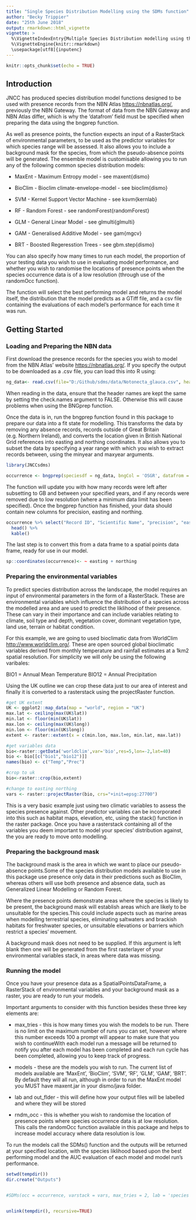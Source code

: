 ```yaml
---
title: "Single Species Distribution Modelling using the SDMs function"
author: "Becky Trippier"
date: "25th June 2018"
output: rmarkdown::html_vignette
vignette: >
  %\VignetteIndexEntry{Multiple Species Distribution modelling using the SDMFunction in the JNCCSDMs package}
  %\VignetteEngine{knitr::rmarkdown}
  \usepackage[utf8]{inputenc}
---
```


```r
knitr::opts_chunk$set(echo = TRUE)
```

## Introduction

JNCC has produced species distribution model functions designed to be used with presence records from the NBN Atlas <https://nbnatlas.org/>, previously the NBN Gateway. The format of data from the NBN Gateway and NBN Atlas differ, which is why the 'datafrom' field must be specified when preparing the data using the bngprep function.

As well as presence points, the function expects an input of a RasterStack of environmental parameters, to be used as the predictor variables for which species range will be assessed. It also allows you to include a background mask for the species, from which the pseudo-absence points will be generated. The ensemble model is customisable allowing you to run any of the following common species distribution models: 

* MaxEnt - Maximum Entropy model - see maxent{dismo}

* BioClim - Bioclim climate-envelope-model - see bioclim{dismo}

* SVM - Kernel Support Vector Machine - see ksvm{kernlab}

* RF - Random Forest - see randomForest{randomForest}

* GLM - General Linear Model - see glmulti{glmulti}

* GAM - Generalised Additive Model - see gam{mgcv}

* BRT - Boosted Regeresstion Trees - see gbm.step{dismo}

You can also specify how many times to run each model, the proportion of your testing data you wish to use in evaluating model performance, and whether you wish to  randomise the locations of presence points when the species occurrence data is of a low resolution (through use of the randomOcc function).


The function will select the best performing model and returns the model itself, the distribution that the model predicts as a GTiff file, and a csv file containing the evaluations of each model's performance for each time it was run.


## Getting Started

### Loading and Preparing the NBN data

First download the presence records for the species you wish to model from the NBN Atlas' website <https://nbnatlas.org/>. If you specify the output to be downloaded as a .csv file, you can load this into R using:


```r
ng_data<- read.csv(file="D:/Github/sdms/data/Notonecta_glauca.csv", header=TRUE, sep=",", check.names = FALSE, strip.white = TRUE)
```
When reading in the data, ensure that the header names are kept the same by setting the check.names argument to FALSE. Otherwise this will cause problems when using the BNGprep function.

Once the data is in, run the bngprep function found in this package to prepare our data into a fit state for modelling. This transforms the data by removing any absence records, records outside of Great Britain (e.g. Northern Ireland), and converts the location given in British National Grid references into easting and northing coordinates. It also allows you to subset the data by specifying a year range with which you wish to extract records between, using the minyear and maxyear arguments.

```r
library(JNCCsdms)

occurrence <- bngprep(speciesdf = ng_data, bngCol = 'OSGR', datafrom ='NBNatlas', mindata = 5000, minyear = 2007, covarRes = 300)
```

The function will update you with how many records were left after subsetting to GB and between your specified years, and if any records were removed due to low resolution (where a minimum data limit has been specified). Once the bngprep function has finished, your data should contain new columns for precision, easting and northing.

```r
occurrence %>% select("Record ID", "Scientific Name", "precision", "easting", "northing") %>% 
  head() %>% 
  kable()

```

The last step is to convert this from a data frame to a spatial points data frame, ready for use in our model.

```r
sp::coordinates(occurrence)<- ~ easting + northing

```



### Preparing the environmental variables

To predict species distribution across the landscape, the model requires an input of environmental parameters in the form of a RasterStack. These are environmental variables which influence the distribution of a species across the modelled area and are used to predict the liklihood of their presence. These can vary in their importance and can include variables relating to climate, soil type and depth, vegetation cover, dominant vegetation type, land use, terrain or habitat condition.

For this example, we are going to used bioclimatic data from WorldClim <http://www.worldclim.org/>. These are open sourced global bioclimatic variables derived from monthly temperature and rainfall estimates at a 1km2 spatial resolution. For simplicity we will only be using the following varibales:

BIO1 = Annual Mean Temperature
BIO12 = Annual Precipitation

Using the UK outline we can crop these data just to our area of interest and finally it is converted to a rasterstack using the projectRaster function.

```r

#get UK extent
UK <- ggplot2::map_data(map = "world", region = "UK")
max.lat <- ceiling(max(UK$lat))
min.lat <- floor(min(UK$lat))
max.lon <- ceiling(max(UK$long))
min.lon <- floor(min(UK$long))
extent <- raster::extent(x = c(min.lon, max.lon, min.lat, max.lat))

#get variables data
bio<-raster::getData('worldclim',var='bio',res=5,lon=-2,lat=40)
bio <- bio[[c("bio1","bio12")]]
names(bio) <- c("Temp","Prec")

#crop to uk
bio<-raster::crop(bio,extent)

#change to easting northing
vars <- raster::projectRaster(bio, crs="+init=epsg:27700")


```

This is a very basic example just using two climatic variables to assess the species presence against. Other predictor variables can be incorporated into this such as habitat maps, elevation, etc, using the stack() function in the raster package. Once you have a rasterstack containing all of the variables you deem important to model your species' distribution against, the you are ready to move onto modelling.


### Preparing the background mask

The background mask is the area in which we want to place our pseudo-absence points.Some of the species distribution models available to use in this package use presence only data in their predictions such as BioClim, whereas others will use both presence and absence data, such as Generalized Linear Modelling or Random Forest. 

Where the presence points demonstrate areas where the species is likely to be present, the background mask will establish areas which are likely to be unsuitable for the species.This could include aspects such as marine areas when modelling terrestrial species, eliminating saltwaters and brackish habitats for freshwater species, or unsuitable elevations or barriers which restrict a species' movement.

A background mask does not need to be supplied. If this argument is left blank then one will be generated from the first rasterlayer of your environmental variables stack, in areas where data was missing. 

### Running the model

Once you have your presence data as a SpatialPointsDataFrame, a RasterStack of environmental variables and your background mask as a raster, you are ready to run your models.

Important arguments to consider with this function besides these three key elements are:

* max_tries - this is how many times you wish the models to be run. There is no limit on the maximum number of runs you can set, however where this number exceeds 100 a prompt will appear to make sure that you wish to continueWith each model run a message will be returned to notify you after each model has been completed and each run cycle has been completed, allowing you to keep track of progress. 

* models - these are the models you wish to run. The current list of models available are 'MaxEnt', 'BioClim', 'SVM', 'RF', 'GLM', 'GAM', 'BRT'. By default they will all run, although in order to run the MaxEnt model you MUST have maxent.jar in your dismo/java folder.

* lab and out_flder - this will define how your output files will be labelled and where they will be stored

* rndm_occ - this is whether you wish to randomise the location of presence points where species occurrence data is at low resolution. This calls the randomOcc function available in this package and helps to increase model accuracy where data resolution is low.

To run the models call the SDMs() function and the outputs will be returned at your specified location, with the species liklihood based upon the best performing model and the AUC evaluation of each model and model run's performance.

```r
setwd(tempdir())
dir.create("Outputs")


#SDMs(occ = occurrence, varstack = vars, max_tries = 2, lab = 'species', rndm_occ = TRUE, models = c("BioClim", "GLM"), out_flder = "Outputs/")


unlink(tempdir(), recursive=TRUE)

```


